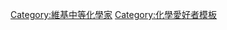 {{Userbox
  |border-c=black
  |border-s=1
  |id=[[File:Toluene-from-xtal-3D-vdW.png|40px|link=甲苯]]
  |id-c=white
  |id-fc=black
  |id-s=14
  |info-c=#00ffff
  |info-fc=black
  |info-s=9
  |info=這個用戶是一位中等'''[[化學]]愛好者'''。
}}<includeonly>

[[Category:維基中等化學家]]

</includeonly><noinclude>

[[Category:化學愛好者模板]]

</noinclude>